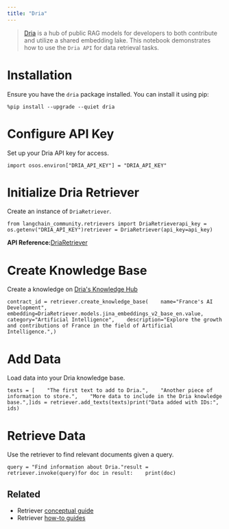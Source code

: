 ```yaml
---
title: "Dria"
---
```


> [Dria](https://dria.co/) is a hub of public RAG models for developers to both contribute and utilize a shared embedding lake. This notebook demonstrates how to use the `Dria API` for data retrieval tasks.

# Installation

Ensure you have the `dria` package installed. You can install it using pip:

```
%pip install --upgrade --quiet dria
```

# Configure API Key

Set up your Dria API key for access.

```
import osos.environ["DRIA_API_KEY"] = "DRIA_API_KEY"
```

# Initialize Dria Retriever

Create an instance of `DriaRetriever`.

```
from langchain_community.retrievers import DriaRetrieverapi_key = os.getenv("DRIA_API_KEY")retriever = DriaRetriever(api_key=api_key)
```

**API Reference:**[DriaRetriever](https://python.langchain.com/api_reference/community/retrievers/langchain_community.retrievers.dria_index.DriaRetriever.html)

# **Create Knowledge Base**

Create a knowledge on [Dria's Knowledge Hub](https://dria.co/knowledge)

```
contract_id = retriever.create_knowledge_base(    name="France's AI Development",    embedding=DriaRetriever.models.jina_embeddings_v2_base_en.value,    category="Artificial Intelligence",    description="Explore the growth and contributions of France in the field of Artificial Intelligence.",)
```

# Add Data

Load data into your Dria knowledge base.

```
texts = [    "The first text to add to Dria.",    "Another piece of information to store.",    "More data to include in the Dria knowledge base.",]ids = retriever.add_texts(texts)print("Data added with IDs:", ids)
```

# Retrieve Data

Use the retriever to find relevant documents given a query.

```
query = "Find information about Dria."result = retriever.invoke(query)for doc in result:    print(doc)
```

## Related

* Retriever [conceptual guide](/src/oss/concepts/retrievers)
* Retriever [how-to guides](/src/oss/how_to/#retrievers)
